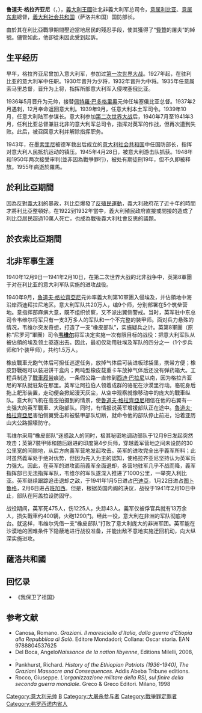 {{noteTA
|zh-cn:意大利;zh-tw:義大利; zh-hk:意大利;
|zh-cn:意属;zh-tw:義屬; zh-hk:意屬;
}}
{{Infobox officeholder
| name           = 鲁道夫·格拉齐亚尼
| image          = Rodolfo Graziani 1940 (Retouched).jpg
| office1        = [[意大利社会共和国|意大利社会共和国]]国防部長
| primeminister1  = [[贝尼托·墨索里尼|贝尼托·墨索里尼]]
| term_start1   = 1943年9月23日
| term_end1      = 1945年4月25日
| office2        = [[義属东非|義属东非]]总督
| monarch2       = [[维托里奥·埃马努埃莱三世|维托里奥·埃马努埃莱三世]]
| primeminister2 = [[贝尼托·墨索里尼|贝尼托·墨索里尼]]
| term_start2    = 1936年6月11日
| term_end2      = 1937年12月21日
| predecessor2   = [[佩特罗·巴多格里奥|佩特罗·巴多格里奥]]
| successor2     = [[阿梅迪奥_(第三代奥斯塔公爵)|阿梅迪奥 (第三代奥斯塔公爵)]]
| office3        = [[義属利比亚|義属利比亚]]总督
| term_start3    = 1940年7月1日
| term_end3      = 1941年3月25日
| predecessor3   = [[伊塔洛·巴尔博|伊塔洛·巴尔博]]
| successor3     = [[伊塔洛·加里波第|伊塔洛·加里波第]]
| office4        = [[阿梅迪奥_(第三代奥斯塔公爵)|阿梅迪奥 (第三代奥斯塔公爵)]]
| term_start4    = 1935年3月6日
| term_end4      = 1936年5月9日
| predecessor4   = 
| successor4     = 
| office5        = [[義属索马里兰|義属索马里兰]]总督
| term_start5    = 1930年3月17日
| term_end5      = 1934年5月31日
| predecessor5   = {{tsl|en|Domenico Siciliani}}
| birth_date     = {{Birth date|1882|8|11}}
| birth_place    = {{flag|Kingdom of Italy}}[[菲力亭诺|菲力亭诺]]
| death_date     = {{Death date and age|1955|1|11|1882|8|11}}
| death_place    = {{flag|Italy}}[[罗马|罗马]]
| party          = [[国家法西斯党|国家法西斯党]]<br>{{small|(1924–1943)}}<br>[[共和法西斯党|共和法西斯党]]<br>{{small|(1943–1945)}}<br>[[意大利社会运动|意大利社会运动]]<br>{{small|(1946–1955)}}
| spouse         = {{marriage|Ines Chionetti|1913|1955}}已去世
| children       = 一个女儿
| alma_mater     = [[摩德纳|摩德纳]][[军事|军事]][[学院|学院]]
| profession     = [[军官|军官]]
| religion       = [[天主教会|天主教会]]
<!--Military service-->
| allegiance      = {{flag|Kingdom of Italy}} (1903–1943) <br> {{flag|Italian Social Republic}}(1943–1945)
| branch          = {{flag|Kingdom of Italy}} (1903–1943) <br> {{flag|Italian Social Republic}} (1943–1945)
| serviceyears    = 1903–1945
| rank            = [[意大利陆军元帅|意大利陆军元帅]]
| unit            = {{tsl|en|Tenth Army (Italy)|意大利第10军}}
| battles         = [[義土战争|義土战争]]<br/>[[第一次世界大战|第一次世界大战]]<br/>{{tsl|en|Pacification of Libya|利比亚卫国战争}}<br/>[[第二次義大利衣索比亚战争|第二次義大利衣索比亚战争]]<br/>[[第二次世界大战|第二次世界大战]]<br/>
*[[北非战场|北非战场]]
*[[意大利攻防战_(二战)|意大利攻防战 (二战)]]
}}
'''鲁道夫·格拉齐亚尼'''（{{lang-it|Rodolfo Graziani}}，{{bd|1882年|8月11日|1955年|1月11日|B}}），[[義大利王國_(1861年–1946年)|義大利王國]]驻北非義大利军总司令，[[意属利比亚|意属利比亚]]、[[意属东非|意属东非]]總督，[[義大利社会共和国|義大利社会共和国]]（萨洛共和国）国防部长。

由於其在利比亞戰爭期間壓迫當地居民的殘忍手段，使其獲得了“[[費贊|費贊]]的屠夫”的綽號。儘管如此，他卻從未因此受到起訴。

== 生平经历 ==
早年，格拉齐亚尼曾加入意大利军，参加过[[第一次世界大战|第一次世界大战]]。1927年起，在驻利比亚的意大利军中任职。1930年晋升为少将，1932年晋升为中将。1935年任意属索马里总督，晋升为上将，指挥所部意大利军入侵埃塞俄比亚。

1936年5月晋升为元帅，接替[[佩特羅·巴多格里奧|佩特羅·巴多格里奧]]元帅任埃塞俄比亚总督。1937年2月遇刺，12月奉命返回意大利。1939年9月，任意大利本土军司令。1939年10月，任意大利陆军参谋长。意大利参加[[第二次世界大战|第二次世界大战]]后，1940年7月至1941年3月，任利比亚总督兼驻北非的意大利军总司令，指挥对英军的作战，但再次遭到失败。此后，被召回意大利并解除指挥职务。

1943年，在[[墨索里尼|墨索里尼]]被德军救出后成立的[[意大利社会共和国|意大利社会共和国]]中任国防部长，指挥对意大利人民抵抗运动的镇压。1945年4月28日，被意大利游击队抓获。1948年和1950年两次接受审判(並非因為戰爭罪行)，被处有期徒刑19年，但不久即被释放。1955年病逝於羅馬。

== 於利比亞期間 ==
{{main|義屬利比亞|利比亞抵抗運動}}
因為反對[[意大利殖民帝国|義大利]]的暴政，利比亞爆發了[[起義|反殖民運動]]，義大利政府花了近十年的時間才將利比亞整頓好。在1922到1932年當中，義大利殖民政府直接或間接的造成了利比亞居民超過10萬人死亡，也成為戰後義大利社會反思的議題。

== 於衣索比亞期間 ==
{{main|第二次義大利衣索比亞戰爭|義屬東非}}

== 北非军事生涯 ==
{{main|北非战场|意大利入侵埃及}}
1940年12月9日—1941年2月10日，在第二次世界大战的北非战争中，英第8軍團于对在利比亚的意大利军队实施的进攻战役。

1940年9月，[[魯道夫·格拉齊亞尼|魯道夫·格拉齊亞尼]]元帅率義大利第10軍團入侵埃及，并佔領地中海沿岸西迪拜拉尼地区。意大利军队共20万人，编9个师，分别部署在5个筑垒营地。意指挥部麻痹大意，既不组织侦察，又不派出翼侧警戒。当时，英军驻中东总司令韦维尔将军只有一支3万多人的军队和一个不完整的裝甲师。面对兵力悬殊的情况，韦维尔突发奇想，打造了一支“橡皮部队”，实施疑兵之计。英第8軍團（原称“尼罗河”軍團）司令'''[[阿奇博尔德·韦维尔，第一代韦维尔伯爵|韦维尔]]'''将军决定实施一次有限目标的战役：把意大利军队从被佔領的埃及领土驱逐出去。因此，最初仅动用驻埃及军队的四分之一（1个步兵师和1个装甲师），共约1.5万人。

橡皮戰車充飽气体后可担任巡逻任务，放掉气体后可装进板球袋里，携带方便；橡皮野戰砲可以装进饼干盒内；两吨型橡皮载重卡车放掉气体后还没有弹药箱大。工程兵制造了[[坦克|戰車]][[履带|履带]]痕迹。一条假公路一直修到[[西迪·巴拉尼|西迪·巴拉尼]]以南，因为格拉齐亚尼的军队就驻紮在那里。英军让阿拉伯人领着成群的骆驼在沙漠里行动。骆驼身后拖上耙形装置，走动便会掀起漫天灰尘，从空中观察就像移动中的庞大的戰車纵队。意大利飞机在高空拍摄到的情景，使[[魯道夫·格拉齊亞尼|魯道夫·格拉齊亞尼]]相信在他的右翼有一支强大的英军戰車、大砲部队。同时，有情报说英军增援部队正在途中。[[魯道夫·格拉齊亞尼|魯道夫·格拉齊亞尼]]害怕侧翼受击和被裝甲部队切断，就命令他的部队停止前进，沿着亚历山大公路掘壕防守。

韦维尔采用“橡皮部队”迷惑敌人的同时，极其秘密地调动部队于12月9日发起突然攻击；英第7裝甲师和随后跟进的印度第4步兵师，穿越義军营地之间未设防的30公里宽的间隙地，从后方向義军营地发起攻击。英军的进攻完全出乎義军所料；此时虽然義军处于绝对优势，但因为先入为主的認知，使格拉齐亚尼坚持认为英军兵力强大。因此，在英军的进攻面前義军全面退却，各营地驻军几乎不战而降，義军指挥部已无法指挥军队，韦维尔的军队遂深入推进了1000公里，一举突入利比亚。英军继续跟踪追击退却之敌，于1941年1月5日进占[[巴迪亞|巴迪亞]]，1月22日进占[[图卜鲁格|图卜鲁格]]，2月6日进占[[班加西|班加西]]。但是，根据英国内阁的决议，战役于1941年2月10日中止，部队在阿盖拉设防固守。

战役期间，英军死475人，伤1225人，失踪43人。義军仅被俘官兵就有13万余人，损失戰車约400辆，火砲1290门。经此一役，意大利在非洲的军队彻底垮台。就这样，韦维尔凭借一支“橡皮部队”打败了意大利庞大的非洲军团。英军能在沙漠地的困难条件下隐蔽地进行战役准备，并能出敌不意地实施迂回机动，向大纵深实施进攻。

== 薩洛共和國 ==
{{main|義大利社會共和國}}

== 回忆录 ==
*《我保卫了祖国》

==参考文献==
* Canosa, Romano. ''Graziani. Il maresciallo d'Italia, dalla guerra d'Etiopia alla Repubblica di Salò''. Editore Mondadori; Collana: Oscar storia. EAN 9788804537625
* Del Boca, Angelo''Naissance de la nation libyenne'', Editions Milelli, 2008, {{ISBN|978-2-916590-04-2}}.
* Pankhurst, Richard. ''History of the Ethiopian Patriots (1936-1940), The Graziani Massacre and Consequences''. Addis Abeba Tribune editions.
* Rocco, Giuseppe. ''L'organizzazione militare della RSI, sul finire della seconda guerra mondiale''. Greco & Greco Editori. Milano, 1998

{{意大利元帅}}
{{World War II}}
{{Authority control}}
[[Category:意大利元帅|Category:意大利元帅]]
[[Category:義大利軍事人物|B]]
[[Category:大屠杀参与者|Category:大屠杀参与者]]
[[Category:戰爭罪定罪者|Category:戰爭罪定罪者]]
[[Category:弗罗西诺内省人|Category:弗罗西诺内省人]]